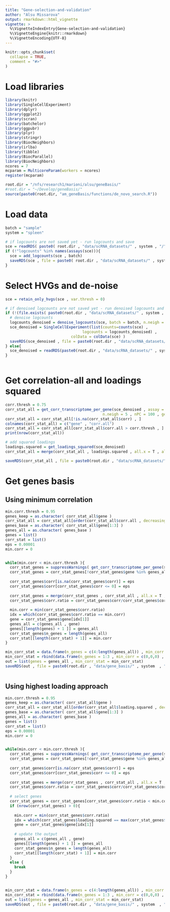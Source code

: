 ```yaml
---
title: "Gene-selection-and-validation"
author: "Alsu Missarova"
output: rmarkdown::html_vignette
vignette: >
  %\VignetteIndexEntry{Gene-selection-and-validation}
  %\VignetteEngine{knitr::rmarkdown}
  %\VignetteEncoding{UTF-8}
---
```


```r
knitr::opts_chunk$set(
  collapse = TRUE,
  comment = "#>"
)
```

# Load libraries

```r

library(knitr)
library(SingleCellExperiment)
library(dplyr)
library(ggplot2)
library(scran)
library(batchelor)
library(ggpubr)
library(plyr)
library(stringr)
library(BiocNeighbors)
library(irlba)
library(tibble)
library(BiocParallel)
library(BiocNeighbors)
ncores = 7
mcparam = MulticoreParam(workers = ncores)
register(mcparam)

root.dir = "/nfs/research1/marioni/alsu/geneBasis/"
#root.dir = "~/Develop/geneBasis/"
source(paste0(root.dir, "am_geneBasis/functions/de_novo_search.R"))

```

# Load data

```r

batch = "sample"
system = "spleen"

# if logcounts are not saved yet - run logcounts and save
sce = readRDS( paste0( root.dir , "data/scRNA_datasets/" , system , "/" , system , ".rds") )
if (!"logcounts" %in% names(assays(sce))){
  sce = add_logcounts(sce , batch)
  saveRDS(sce , file = paste0( root.dir , "data/scRNA_datasets/" , system , "/" , system , ".rds") )
}


```

# Select HVGs and de-noise

```r


sce = retain_only_hvgs(sce , var.thresh = 0)

# if denoised logcounts are not saved yet - run denoised logcounts and save
if (!(file.exists( paste0(root.dir , "data/scRNA_datasets/" , system , "/" , system , "__denoised.Rds") ) ) ){
  # denoise logcounts
  logcounts_denoised = denoise_logcounts(sce, batch = batch, n.neigh = 10, nPC = 100)
  sce_denoised = SingleCellExperiment(list(counts=counts(sce) , 
                                  logcounts = logcounts_denoised) , 
                             colData = colData(sce) )
  saveRDS(sce_denoised , file = paste0(root.dir , "data/scRNA_datasets/" , system , "/" , system , "__denoised.Rds"))
} else{
  sce_denoised = readRDS(paste0(root.dir , "data/scRNA_datasets/" , system , "/" , system , "__denoised.Rds") )
}
  

```

# Get correlation-all and loadings squared

```r


corr.thresh = 0.75
corr_stat_all = get_corr_transcriptome_per_gene(sce_denoised , assay = "logcounts", genes = rownames(sce_denoised), batch = batch ,
                                           n.neigh = 5 , nPC = 100 , genes.predict = rownames(sce_denoised) , method = "spearman")
corr_stat_all = corr_stat_all[!is.na(corr_stat_all$corr) , ]
colnames(corr_stat_all) = c("gene" , "corr.all")
corr_stat_all = corr_stat_all[corr_stat_all$corr.all > corr.thresh , ]
print(nrow(corr_stat_all))

# add squared loadings
loadings.squared = get_loadings_squared(sce_denoised)
corr_stat_all = merge(corr_stat_all , loadings.squared , all.x = T , all.y = F)

saveRDS(corr_stat_all , file = paste0(root.dir , "data/scRNA_datasets/" , system , "/corr_stat_all.Rds"))


```

# Get genes basis

## Using minimum correlation

```r


min.corr.thresh = 0.95
genes_keep = as.character( corr_stat_all$gene )
corr_stat_all = corr_stat_all[order(corr_stat_all$corr.all , decreasing = T) , ]
genes_base = as.character( corr_stat_all$gene[1:3] )
genes_all = as.character( genes_base )
genes = list()
corr_stat = list()
eps = 0.00001
min.corr = 0


while(min.corr < min.corr.thresh ){
  corr_stat_genes = suppressWarnings( get_corr_transcriptome_per_gene(sce_denoised , assay = "logcounts" , genes = genes_all , batch = batch, n.neigh = 5 , nPC = length(genes_all) - 1 , genes.predict = genes_keep , method = "spearman"))
  corr_stat_genes = corr_stat_genes[!corr_stat_genes$gene %in% genes_all , ]
  
  corr_stat_genes$corr[is.na(corr_stat_genes$corr)] = eps
  corr_stat_genes$corr[corr_stat_genes$corr <= 0] = eps
  
  corr_stat_genes = merge(corr_stat_genes , corr_stat_all , all.x = T , all.y = F)
  corr_stat_genes$corr.ratio = corr_stat_genes$corr/corr_stat_genes$corr.all
  
  min.corr = min(corr_stat_genes$corr.ratio)
  idx = which(corr_stat_genes$corr.ratio == min.corr)
  gene = corr_stat_genes$gene[idx[1]]
  genes_all = c(genes_all , gene)
  genes[[length(genes) + 1 ]] = genes_all
  corr_stat_genes$n_genes = length(genes_all)
  corr_stat[[length(corr_stat) + 1]] = min.corr
}

min_corr_stat = data.frame(n_genes = c(4:length(genes_all)) , min_corr = unlist(corr_stat) , gene = genes_all[4:length(genes_all)])
min_corr_stat = rbind(data.frame(n_genes = 1:3 , min_corr = c(0,0,0) , gene = genes_all[1:3]) , min_corr_stat)
out = list(genes = genes_all , min_corr_stat = min_corr_stat)
saveRDS(out , file = paste0(root.dir , "data/gene_basis/" , system  , "/" , system , "__minCorr_selection.Rds"))



```

##  Using highest loading approach

```r


min.corr.thresh = 0.95
genes_keep = as.character( corr_stat_all$gene )
corr_stat_all = corr_stat_all[order(corr_stat_all$loading.squared , decreasing = T) , ]
genes_base = as.character( corr_stat_all$gene[1:3] )
genes_all = as.character( genes_base )
genes = list()
corr_stat = list()
eps = 0.00001
min.corr = 0


while(min.corr < min.corr.thresh ){
  corr_stat_genes = suppressWarnings( get_corr_transcriptome_per_gene(sce_denoised , assay = "logcounts" , genes = genes_all , batch = batch, n.neigh = 5 , nPC = length(genes_all) - 1 , genes.predict = genes_keep , method = "spearman"))
  corr_stat_genes = corr_stat_genes[!corr_stat_genes$gene %in% genes_all , ]
  
  corr_stat_genes$corr[is.na(corr_stat_genes$corr)] = eps
  corr_stat_genes$corr[corr_stat_genes$corr <= 0] = eps
  
  corr_stat_genes = merge(corr_stat_genes , corr_stat_all , all.x = T , all.y = F)
  corr_stat_genes$corr.ratio = corr_stat_genes$corr/corr_stat_genes$corr.all
  
  # select genes
  corr_stat_genes = corr_stat_genes[corr_stat_genes$corr.ratio < min.corr.thresh , ]
  if (nrow(corr_stat_genes) > 0){
    
    min.corr = min(corr_stat_genes$corr.ratio)
    idx = which(corr_stat_genes$loading.squared == max(corr_stat_genes$loading.squared))
    gene = corr_stat_genes$gene[idx[1]]
    
    # update the output
    genes_all = c(genes_all , gene)
    genes[[length(genes) + 1 ]] = genes_all
    corr_stat_genes$n_genes = length(genes_all)
    corr_stat[[length(corr_stat) + 1]] = min.corr
  }
  else {
    break
  }
}


min_corr_stat = data.frame(n_genes = c(4:length(genes_all)) , min_corr = unlist(corr_stat) , gene = genes_all[4:length(genes_all)])
min_corr_stat = rbind(data.frame(n_genes = 1:3 , min_corr = c(0,0,0) , gene = genes_all[1:3]) , min_corr_stat)
out = list(genes = genes_all , min_corr_stat = min_corr_stat)
saveRDS(out , file = paste0(root.dir , "data/gene_basis/" , system  , "/" , system , "__maxLoading_selection.Rds"))


```



